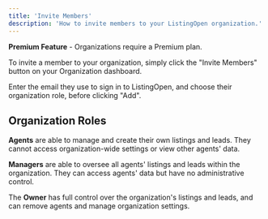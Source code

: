 ```yaml
---
title: 'Invite Members'
description: 'How to invite members to your ListingOpen organization.'
---
```


<Tip>**Premium Feature** - Organizations require a Premium plan.</Tip>

To invite a member to your organization, simply click the "Invite Members" button on your Organization dashboard.

Enter the email they use to sign in to ListingOpen, and choose their organization role, before clicking "Add".

## Organization Roles

**Agents** are able to manage and create their own listings and leads. They cannot access organization-wide settings or view other agents' data.

**Managers** are able to oversee all agents' listings and leads within the organization. They can access agents' data but have no administrative control.

The **Owner** has full control over the organization's listings and leads, and can remove agents and manage organization settings.